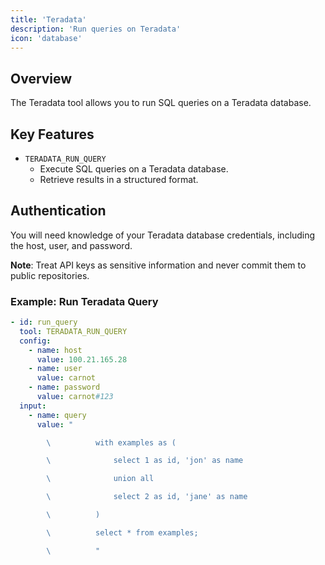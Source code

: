 ```yaml
---
title: 'Teradata'
description: 'Run queries on Teradata'
icon: 'database'
---
```



## Overview
The Teradata tool allows you to run SQL queries on a Teradata database.

## Key Features
- `TERADATA_RUN_QUERY`
  - Execute SQL queries on a Teradata database.
  - Retrieve results in a structured format.


## Authentication

You will need knowledge of your Teradata database credentials, including the host, user, and password.

**Note**: Treat API keys as sensitive information and never commit them to public repositories.

### Example: Run Teradata Query
```yaml
- id: run_query
  tool: TERADATA_RUN_QUERY
  config:
    - name: host
      value: 100.21.165.28
    - name: user
      value: carnot
    - name: password
      value: carnot#123
  input:
    - name: query
      value: "

        \          with examples as (

        \              select 1 as id, 'jon' as name

        \              union all

        \              select 2 as id, 'jane' as name

        \          )

        \          select * from examples;

        \          "
```
